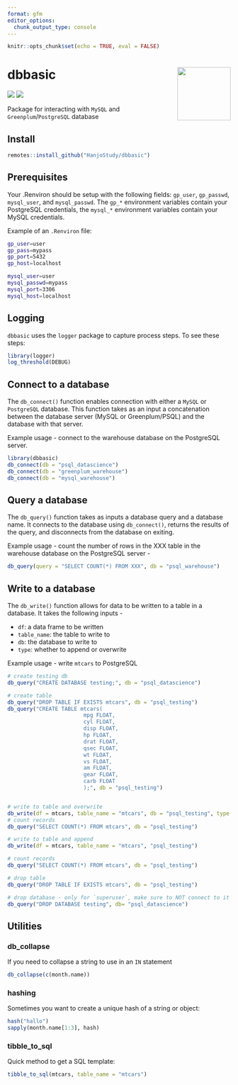```yaml
---
format: gfm
editor_options: 
  chunk_output_type: console
---
```


```r
knitr::opts_chunk$set(echo = TRUE, eval = FALSE)
```

# dbbasic <img src="man/figures/logo.png" align="right" alt="" width="120" />

[![](https://img.shields.io/badge/lifecycle-stable-green.svg)](https://www.tidyverse.org/lifecycle/#experimental)
[![](https://img.shields.io/github/last-commit/Stellenbosch-Econometrics/sarbR.svg)](https://github.com/HanjoStudy/dbbasic/commits/master)

Package for interacting with `MySQL` and `Greenplum`/`PostgreSQL` database

## Install

```r
remotes::install_github("HanjoStudy/dbbasic")
```

## Prerequisites

Your .Renviron should be setup with the following fields: `gp_user`, `gp_passwd`, `mysql_user`, and `mysql_passwd`. The `gp_*` environment variables contain your PostgreSQL credentials, the `mysql_*` environment variables contain your MySQL credentials.

Example of an `.Renviron` file:

```bash
gp_user=user
gp_pass=mypass
gp_port=5432
gp_host=localhost

mysql_user=user
mysql_passwd=mypass
mysql_port=3306
mysql_host=localhost
```

## Logging

`dbbasic` uses the `logger` package to capture process steps. To see these steps:

```r
library(logger)
log_threshold(DEBUG)
```

## Connect to a database

The `db_connect()` function enables connection with either a `MySQL` or `PostgreSQL` database. This function takes as an input a concatenation between the database server (MySQL or Greenplum/PSQL) and the database with that server.

Example usage - connect to the warehouse database on the PostgreSQL server.

```r
library(dbbasic)
db_connect(db = "psql_datascience")
db_connect(db = "greenplum_warehouse")
db_connect(db = "mysql_warehouse")
```

## Query a database

The `db_query()` function takes as inputs a database query and a database name. It connects to the database using `db_connect()`, returns the results of the query, and disconnects from the database on exiting.

Example usage - count the number of rows in the XXX table in the warehouse database on the PostgreSQL server - 

```r
db_query(query = "SELECT COUNT(*) FROM XXX", db = "psql_warehouse")
```

## Write to a database

The `db_write()` function allows for data to be written to a table in a database. It takes the following inputs -

- `df`: a data frame to be written
- `table_name`: the table to write to
- `db`: the database to write to
- `type`: whether to append or overwrite

Example usage - write `mtcars` to PostgreSQL

```r
# create testing db
db_query("CREATE DATABASE testing;", db = "psql_datascience")

# create table
db_query("DROP TABLE IF EXISTS mtcars", db = "psql_testing")
db_query("CREATE TABLE mtcars(
                        mpg FLOAT,
                        cyl FLOAT,
                        disp FLOAT,
                        hp FLOAT,
                        drat FLOAT,
                        qsec FLOAT,
                        wt FLOAT,
                        vs FLOAT,
                        am FLOAT,
                        gear FLOAT,
                        carb FLOAT
                        );", db = "psql_testing")


# write to table and overwrite
db_write(df = mtcars, table_name = "mtcars", db = "psql_testing", type = "overwrite")
# count records
db_query("SELECT COUNT(*) FROM mtcars", db = "psql_testing")

# write to table and append
db_write(df = mtcars, table_name = "mtcars", "psql_testing")

# count records
db_query("SELECT COUNT(*) FROM mtcars", db = "psql_testing")

# drop table
db_query("DROP TABLE IF EXISTS mtcars", db = "psql_testing")

# drop database - only for `superuser`, make sure to NOT connect to it before dropping
db_query("DROP DATABASE testing", db= "psql_datascience")
```

## Utilities

### db_collapse

If you need to collapse a string to use in an `IN` statement 

```r
db_collapse(c(month.name))
```

### hashing

Sometimes you want to create a unique hash of a string or object:

```r
hash("hallo")
sapply(month.name[1:3], hash)
```

### tibble_to_sql

Quick method to get a SQL template:

```r
tibble_to_sql(mtcars, table_name = "mtcars")
```

